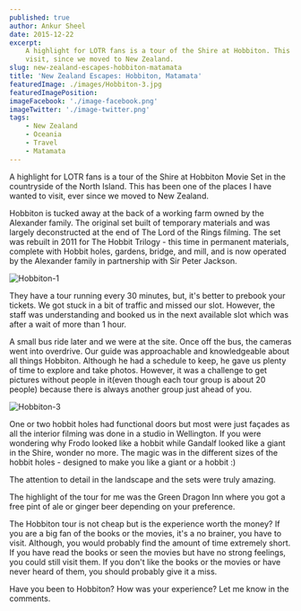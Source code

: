 ```yaml
---
published: true
author: Ankur Sheel
date: 2015-12-22
excerpt:
    A highlight for LOTR fans is a tour of the Shire at Hobbiton. This has been one of the places I have wanted to
    visit, since we moved to New Zealand.
slug: new-zealand-escapes-hobbiton-matamata
title: 'New Zealand Escapes: Hobbiton, Matamata'
featuredImage: ./images/Hobbiton-3.jpg
featuredImagePosition:
imageFacebook: './image-facebook.png'
imageTwitter: './image-twitter.png'
tags:
    - New Zealand
    - Oceania
    - Travel
    - Matamata
---
```



A highlight for LOTR fans is a tour of the Shire at Hobbiton Movie Set in the countryside of the North Island. This has
been one of the places I have wanted to visit, ever since we moved to New Zealand.

<Quote
    quote="I feel that as long as the Shire lies behind, safe and comfortable, I shall find wandering more bearable: I shall know that somewhere there is a firm foothold, even if my feet cannot stand there again"
    author="J.R.R. Tolkien"
/>

Hobbiton is tucked away at the back of a working farm owned by the Alexander family. The original set built of temporary
materials and was largely deconstructed at the end of The Lord of the Rings filming. The set was rebuilt in 2011 for The
Hobbit Trilogy - this time in permanent materials, complete with Hobbit holes, gardens, bridge, and mill, and is now
operated by the Alexander family in partnership with Sir Peter Jackson.

![Hobbiton-1](./images/Hobbiton-1.jpg)

They have a tour running every 30 minutes, but, it's better to prebook your tickets. We got stuck in a bit of traffic
and missed our slot. However, the staff was understanding and booked us in the next available slot which was after a
wait of more than 1 hour.

A small bus ride later and we were at the site. Once off the bus, the cameras went into overdrive. Our guide was
approachable and knowledgeable about all things Hobbiton. Although he had a schedule to keep, he gave us plenty of time
to explore and take photos. However, it was a challenge to get pictures without people in it(even though each tour group
is about 20 people) because there is always another group just ahead of you.

![Hobbiton-3](./images/Hobbiton-3.jpg)

One or two hobbit holes had functional doors but most were just façades as all the interior filming was done in a studio
in Wellington. If you were wondering why Frodo looked like a hobbit while Gandalf looked like a giant in the Shire,
wonder no more. The magic was in the different sizes of the hobbit holes - designed to make you like a giant or a hobbit
:)

<ImageGallery relativeDirectory={props.path} subDirectory="gallery1" />

The attention to detail in the landscape and the sets were truly amazing.

<ImageGallery relativeDirectory={props.path} subDirectory="gallery2" />

The highlight of the tour for me was the Green Dragon Inn where you got a free pint of ale or ginger beer depending on
your preference.

<ImageGallery relativeDirectory={props.path} subDirectory="gallery3" />

The Hobbiton tour is not cheap but is the experience worth the money? If you are a big fan of the books or the movies,
it's a no brainer, you have to visit. Although, you would probably find the amount of time extremely short. If you have
read the books or seen the movies but have no strong feelings, you could still visit them. If you don't like the books
or the movies or have never heard of them, you should probably give it a miss.

Have you been to Hobbiton? How was your experience? Let me know in the comments.
